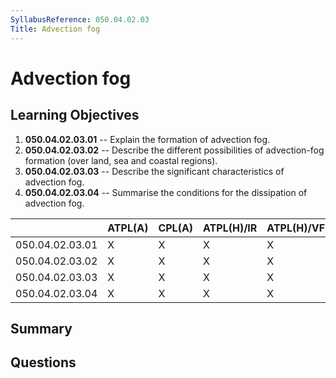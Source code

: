 ```yaml
---
SyllabusReference: 050.04.02.03
Title: Advection fog
---
```


# Advection fog

## Learning Objectives

1.  **050.04.02.03.01** -- Explain the formation of advection fog.
2.  **050.04.02.03.02** -- Describe the different possibilities of advection-fog
    formation (over land, sea and coastal regions).
3.  **050.04.02.03.03** -- Describe the significant characteristics of advection
    fog.
4.  **050.04.02.03.04** -- Summarise the conditions for the dissipation of
    advection fog.

|                 | ATPL(A) | CPL(A) | ATPL(H)/IR | ATPL(H)/VFR | CPL(H) | IR | CBIR(A) |
| --------------- | ------- | ------ | ---------- | ----------- | ------ | -- | ------- |
| 050.04.02.03.01 | X       | X      | X          | X           | X      | X  | X       |
| 050.04.02.03.02 | X       | X      | X          | X           | X      | X  | X       |
| 050.04.02.03.03 | X       | X      | X          | X           | X      | X  | X       |
| 050.04.02.03.04 | X       | X      | X          | X           | X      | X  | X       |

## Summary

## Questions
